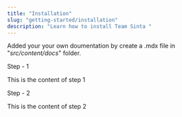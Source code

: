 ```yaml
---
title: "Installation"
slug: "getting-started/installation"
description: "Learn how to install Team Sinta "
---
```


Added your your own doumentation by create a .mdx file in "_src/content/docs_" folder.

<Steps>

<Step>Step - 1</Step>

This is the content of step 1

<Step> Step - 2 </Step>

This is the content of step 2

</Steps>
